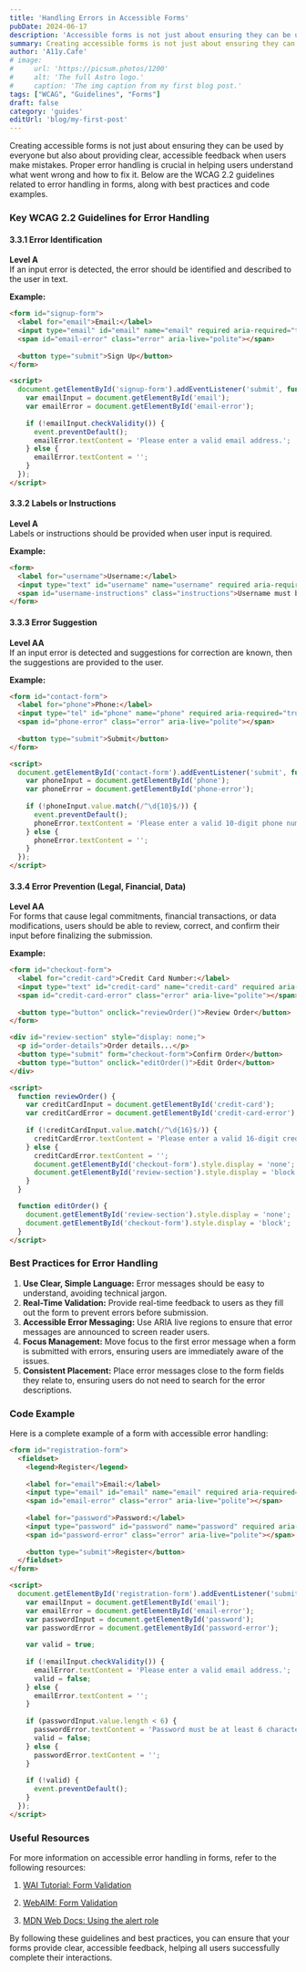 ```yaml
---
title: 'Handling Errors in Accessible Forms'
pubDate: 2024-06-17
description: 'Accessible forms is not just about ensuring they can be used by everyone but also about providing clear, accessible feedback when users make mistakes'
summary: Creating accessible forms is not just about ensuring they can be used by everyone but also about providing clear, accessible feedback when users make mistakes. Proper error handling is crucial in helping users understand what went wrong and how to fix it. Below are the WCAG 2.2 guidelines related to error handling in forms, along with best practices and code examples.
author: 'A11y.Cafe'
# image:
#     url: 'https://picsum.photos/1200'
#     alt: 'The full Astro logo.'
#     caption: 'The img caption from my first blog post.'
tags: ["WCAG", "Guidelines", "Forms"]
draft: false
category: 'guides'
editUrl: 'blog/my-first-post'
---
```




Creating accessible forms is not just about ensuring they can be used by everyone but also about providing clear, accessible feedback when users make mistakes. Proper error handling is crucial in helping users understand what went wrong and how to fix it. Below are the WCAG 2.2 guidelines related to error handling in forms, along with best practices and code examples.

### Key WCAG 2.2 Guidelines for Error Handling

#### 3.3.1 Error Identification
**Level A**  
If an input error is detected, the error should be identified and described to the user in text.

**Example:**
```html
<form id="signup-form">
  <label for="email">Email:</label>
  <input type="email" id="email" name="email" required aria-required="true">
  <span id="email-error" class="error" aria-live="polite"></span>
  
  <button type="submit">Sign Up</button>
</form>

<script>
  document.getElementById('signup-form').addEventListener('submit', function(event) {
    var emailInput = document.getElementById('email');
    var emailError = document.getElementById('email-error');
    
    if (!emailInput.checkValidity()) {
      event.preventDefault();
      emailError.textContent = 'Please enter a valid email address.';
    } else {
      emailError.textContent = '';
    }
  });
</script>
```

#### 3.3.2 Labels or Instructions
**Level A**  
Labels or instructions should be provided when user input is required.

**Example:**
```html
<form>
  <label for="username">Username:</label>
  <input type="text" id="username" name="username" required aria-required="true">
  <span id="username-instructions" class="instructions">Username must be between 4 and 12 characters.</span>
</form>
```

#### 3.3.3 Error Suggestion
**Level AA**  
If an input error is detected and suggestions for correction are known, then the suggestions are provided to the user.

**Example:**
```html
<form id="contact-form">
  <label for="phone">Phone:</label>
  <input type="tel" id="phone" name="phone" required aria-required="true">
  <span id="phone-error" class="error" aria-live="polite"></span>
  
  <button type="submit">Submit</button>
</form>

<script>
  document.getElementById('contact-form').addEventListener('submit', function(event) {
    var phoneInput = document.getElementById('phone');
    var phoneError = document.getElementById('phone-error');
    
    if (!phoneInput.value.match(/^\d{10}$/)) {
      event.preventDefault();
      phoneError.textContent = 'Please enter a valid 10-digit phone number.';
    } else {
      phoneError.textContent = '';
    }
  });
</script>
```

#### 3.3.4 Error Prevention (Legal, Financial, Data)
**Level AA**  
For forms that cause legal commitments, financial transactions, or data modifications, users should be able to review, correct, and confirm their input before finalizing the submission.

**Example:**
```html
<form id="checkout-form">
  <label for="credit-card">Credit Card Number:</label>
  <input type="text" id="credit-card" name="credit-card" required aria-required="true">
  <span id="credit-card-error" class="error" aria-live="polite"></span>
  
  <button type="button" onclick="reviewOrder()">Review Order</button>
</form>

<div id="review-section" style="display: none;">
  <p id="order-details">Order details...</p>
  <button type="submit" form="checkout-form">Confirm Order</button>
  <button type="button" onclick="editOrder()">Edit Order</button>
</div>

<script>
  function reviewOrder() {
    var creditCardInput = document.getElementById('credit-card');
    var creditCardError = document.getElementById('credit-card-error');
    
    if (!creditCardInput.value.match(/^\d{16}$/)) {
      creditCardError.textContent = 'Please enter a valid 16-digit credit card number.';
    } else {
      creditCardError.textContent = '';
      document.getElementById('checkout-form').style.display = 'none';
      document.getElementById('review-section').style.display = 'block';
    }
  }

  function editOrder() {
    document.getElementById('review-section').style.display = 'none';
    document.getElementById('checkout-form').style.display = 'block';
  }
</script>
```

### Best Practices for Error Handling

1. **Use Clear, Simple Language:** Error messages should be easy to understand, avoiding technical jargon.
2. **Real-Time Validation:** Provide real-time feedback to users as they fill out the form to prevent errors before submission.
3. **Accessible Error Messaging:** Use ARIA live regions to ensure that error messages are announced to screen reader users.
4. **Focus Management:** Move focus to the first error message when a form is submitted with errors, ensuring users are immediately aware of the issues.
5. **Consistent Placement:** Place error messages close to the form fields they relate to, ensuring users do not need to search for the error descriptions.

### Code Example

Here is a complete example of a form with accessible error handling:

```html
<form id="registration-form">
  <fieldset>
    <legend>Register</legend>
    
    <label for="email">Email:</label>
    <input type="email" id="email" name="email" required aria-required="true">
    <span id="email-error" class="error" aria-live="polite"></span>
    
    <label for="password">Password:</label>
    <input type="password" id="password" name="password" required aria-required="true">
    <span id="password-error" class="error" aria-live="polite"></span>
    
    <button type="submit">Register</button>
  </fieldset>
</form>

<script>
  document.getElementById('registration-form').addEventListener('submit', function(event) {
    var emailInput = document.getElementById('email');
    var emailError = document.getElementById('email-error');
    var passwordInput = document.getElementById('password');
    var passwordError = document.getElementById('password-error');
    
    var valid = true;
    
    if (!emailInput.checkValidity()) {
      emailError.textContent = 'Please enter a valid email address.';
      valid = false;
    } else {
      emailError.textContent = '';
    }
    
    if (passwordInput.value.length < 6) {
      passwordError.textContent = 'Password must be at least 6 characters long.';
      valid = false;
    } else {
      passwordError.textContent = '';
    }
    
    if (!valid) {
      event.preventDefault();
    }
  });
</script>
```

### Useful Resources

For more information on accessible error handling in forms, refer to the following resources:

1. <a href="https://www.w3.org/WAI/tutorials/forms/validation/" target="_blank">WAI Tutorial: Form Validation</a>

2. <a href="https://webaim.org/techniques/formvalidation/" target="_blank">WebAIM: Form Validation</a>

3. <a href="https://developer.mozilla.org/en-US/docs/Web/Accessibility/ARIA/ARIA_Techniques/Using_the_alert_role" target="_blank">MDN Web Docs: Using the alert role</a>

By following these guidelines and best practices, you can ensure that your forms provide clear, accessible feedback, helping all users successfully complete their interactions.